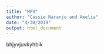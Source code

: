 ```yaml
---
title: "MP4"
author: "Cassie Naranjo and Amelia"
date: "4/30/2019"
output: html_document
---
```

bhjyvjuvkyhbik